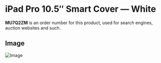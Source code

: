 
# iPad Pro 10.5″ Smart Cover — White

<Callout type='info' emoji='👉🏻'>**MU7Q2ZM** is an order number for this product, used for search engines, auction websites and such.</Callout>

## Image

![Image](https://everycase.imgix.net/everysource/MU7Q2.webp)